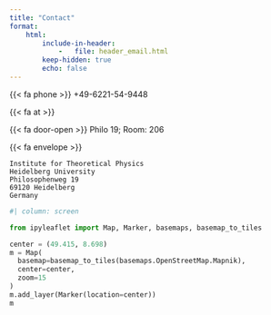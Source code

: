 ```yaml
---
title: "Contact"
format:
    html:
        include-in-header:
            -   file: header_email.html
        keep-hidden: true
        echo: false
---
```


{{< fa phone >}} +49-6221-54-9448

{{< fa at >}} <span id="email-placeholder"></span>

{{< fa door-open >}} Philo 19; Room: 206

{{< fa envelope >}}
```
Institute for Theoretical Physics
Heidelberg University
Philosophenweg 19
69120 Heidelberg
Germany
```

```python
#| column: screen

from ipyleaflet import Map, Marker, basemaps, basemap_to_tiles

center = (49.415, 8.698)
m = Map(
  basemap=basemap_to_tiles(basemaps.OpenStreetMap.Mapnik),
  center=center,
  zoom=15
)
m.add_layer(Marker(location=center))
m
```
